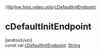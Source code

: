 //[lib](../../index)/[live.hms.video.utils](index)/[cDefaultInitEndpoint](c-default-init-endpoint)

# cDefaultInitEndpoint

[androidJvm]\
const val [cDefaultInitEndpoint](c-default-init-endpoint): [String](https://kotlinlang.org/api/latest/jvm/stdlib/kotlin/-string/index.html)
